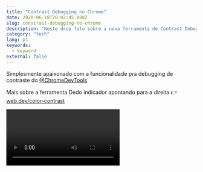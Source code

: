 ```yaml
---
title: "Contrast Debugging no Chrome"
date: 2020-06-18T20:02:45.080Z
slug: constrast-debugging-no-chrome
description: "Neste drop falo sobre a nova ferramenta de Contrast Debugging no Chrome."
category: "tech"
lang: pt
keywords:
  - keyword
external: false
---
```



<Drop>

Simplesmente apaixonado com a funcionalidade pra debugging de contraste do [@ChromeDevTools](https://twitter.com/ChromeDevTools)

Mais sobre a ferramenta Dedo indicador apontando para a direita 👉 [web.dev/color-contrast](https://web.dev/color-contrast)

<Video src="https://video.twimg.com/tweet_video/EazqJzbWAAAaWxy.mp4" />

</Drop>
